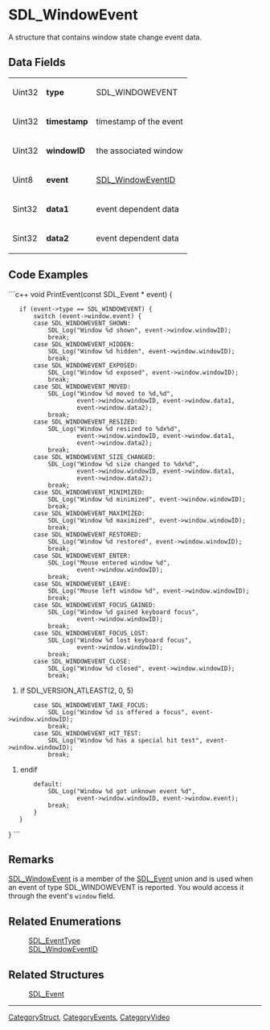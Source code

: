 <!-- pragma section-numbers off -->
<!-- pragma disable-camelcase -->

= SDL_WindowEvent =
A structure that contains window state change event data.


== Data Fields ==
{|
|Uint32
|'''type'''
|SDL_WINDOWEVENT
|-
|Uint32
|'''timestamp'''
|timestamp of the event
|-
|Uint32
|'''windowID'''
|the associated window
|-
|Uint8
|'''event'''
|[[SDL_WindowEventID]]
|-
|Sint32
|'''data1'''
|event dependent data
|-
|Sint32
|'''data2'''
|event dependent data
|}

== Code Examples ==
<!-- #Example1 Start -->
```c++
void PrintEvent(const SDL_Event * event)
{
    if (event->type == SDL_WINDOWEVENT) {
        switch (event->window.event) {
        case SDL_WINDOWEVENT_SHOWN:
            SDL_Log("Window %d shown", event->window.windowID);
            break;
        case SDL_WINDOWEVENT_HIDDEN:
            SDL_Log("Window %d hidden", event->window.windowID);
            break;
        case SDL_WINDOWEVENT_EXPOSED:
            SDL_Log("Window %d exposed", event->window.windowID);
            break;
        case SDL_WINDOWEVENT_MOVED:
            SDL_Log("Window %d moved to %d,%d",
                    event->window.windowID, event->window.data1,
                    event->window.data2);
            break;
        case SDL_WINDOWEVENT_RESIZED:
            SDL_Log("Window %d resized to %dx%d",
                    event->window.windowID, event->window.data1,
                    event->window.data2);
            break;
        case SDL_WINDOWEVENT_SIZE_CHANGED:
            SDL_Log("Window %d size changed to %dx%d",
                    event->window.windowID, event->window.data1,
                    event->window.data2);
            break;
        case SDL_WINDOWEVENT_MINIMIZED:
            SDL_Log("Window %d minimized", event->window.windowID);
            break;
        case SDL_WINDOWEVENT_MAXIMIZED:
            SDL_Log("Window %d maximized", event->window.windowID);
            break;
        case SDL_WINDOWEVENT_RESTORED:
            SDL_Log("Window %d restored", event->window.windowID);
            break;
        case SDL_WINDOWEVENT_ENTER:
            SDL_Log("Mouse entered window %d",
                    event->window.windowID);
            break;
        case SDL_WINDOWEVENT_LEAVE:
            SDL_Log("Mouse left window %d", event->window.windowID);
            break;
        case SDL_WINDOWEVENT_FOCUS_GAINED:
            SDL_Log("Window %d gained keyboard focus",
                    event->window.windowID);
            break;
        case SDL_WINDOWEVENT_FOCUS_LOST:
            SDL_Log("Window %d lost keyboard focus",
                    event->window.windowID);
            break;
        case SDL_WINDOWEVENT_CLOSE:
            SDL_Log("Window %d closed", event->window.windowID);
            break;
#if SDL_VERSION_ATLEAST(2, 0, 5)
        case SDL_WINDOWEVENT_TAKE_FOCUS:
            SDL_Log("Window %d is offered a focus", event->window.windowID);
            break;
        case SDL_WINDOWEVENT_HIT_TEST:
            SDL_Log("Window %d has a special hit test", event->window.windowID);
            break;
#endif
        default:
            SDL_Log("Window %d got unknown event %d",
                    event->window.windowID, event->window.event);
            break;
        }
    }
}
```
<!-- #End Example1 -->

== Remarks ==
[[SDL_WindowEvent]] is a member of the [[SDL_Event]] union and is used when an event of type SDL_WINDOWEVENT is reported.  You would access it through the event's <code>window</code> field.

== Related Enumerations ==
:[[SDL_EventType]]
:[[SDL_WindowEventID]]

== Related Structures ==
:[[SDL_Event]]

----
[[CategoryStruct]], [[CategoryEvents]], [[CategoryVideo]]

<!-- #Actually from the SDL_events.h header but listed in both categories for the wiki. -->
